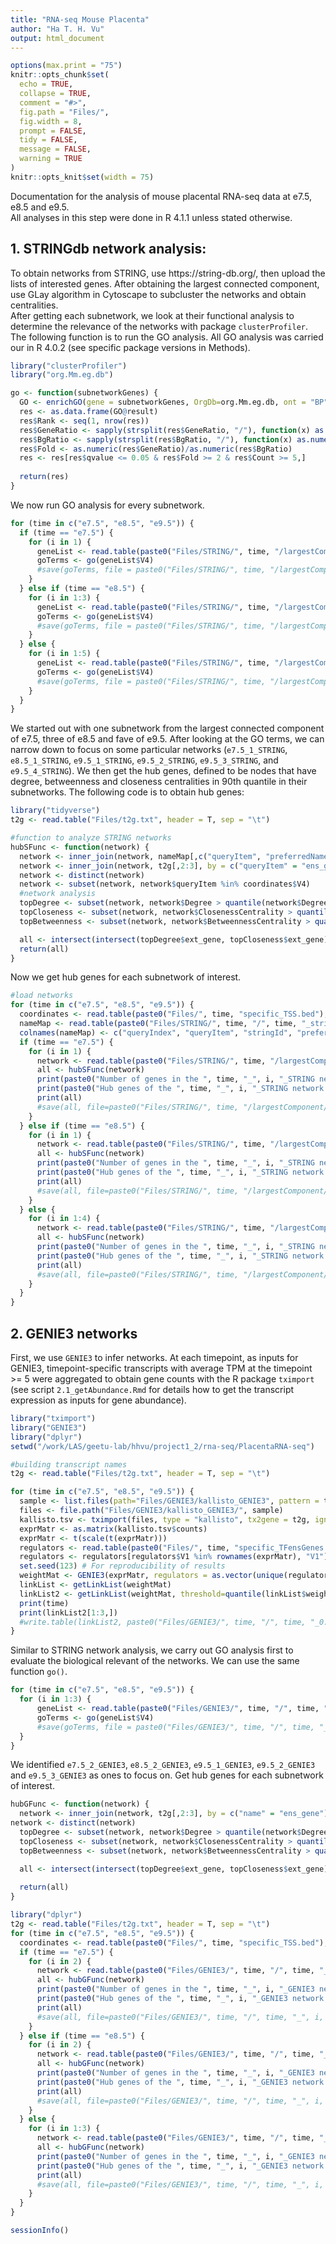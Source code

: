 ```yaml
---
title: "RNA-seq Mouse Placenta"
author: "Ha T. H. Vu"
output: html_document
---
```

  
```r
options(max.print = "75")
knitr::opts_chunk$set(
  echo = TRUE,
  collapse = TRUE,
  comment = "#>",
  fig.path = "Files/",
  fig.width = 8,
  prompt = FALSE,
  tidy = FALSE,
  message = FALSE,
  warning = TRUE
)
knitr::opts_knit$set(width = 75)
```

Documentation for the analysis of mouse placental RNA-seq data at e7.5, e8.5 and e9.5. <br>
All analyses in this step were done in R 4.1.1 unless stated otherwise.

## 1. STRINGdb network analysis:
To obtain networks from STRING, use https://string-db.org/, then upload the lists of interested genes. After obtaining the largest connected component, use GLay algorithm in Cytoscape to subcluster the networks and obtain centralities. <br>
After getting each subnetwork, we look at their functional analysis to determine the relevance of the networks with package `clusterProfiler`. The following function is to run the GO analysis. All GO analysis was carried our in R 4.0.2 (see specific package versions in Methods).
```r
library("clusterProfiler")
library("org.Mm.eg.db")

go <- function(subnetworkGenes) {
  GO <- enrichGO(gene = subnetworkGenes, OrgDb=org.Mm.eg.db, ont = "BP", pvalueCutoff = 1, qvalueCutoff = 1, maxGSSize=1000, readable = T, keyType = "ENSEMBL")
  res <- as.data.frame(GO@result)
  res$Rank <- seq(1, nrow(res))
  res$GeneRatio <- sapply(strsplit(res$GeneRatio, "/"), function(x) as.numeric(x[1])/as.numeric(x[2]))
  res$BgRatio <- sapply(strsplit(res$BgRatio, "/"), function(x) as.numeric(x[1])/as.numeric(x[2]))
  res$Fold <- as.numeric(res$GeneRatio)/as.numeric(res$BgRatio)
  res <- res[res$qvalue <= 0.05 & res$Fold >= 2 & res$Count >= 5,]
  
  return(res)
}
```
We now run GO analysis for every subnetwork.
```r
for (time in c("e7.5", "e8.5", "e9.5")) {
  if (time == "e7.5") {
    for (i in 1) {
      geneList <- read.table(paste0("Files/STRING/", time, "/largestComponent/", time, "_", i, "/", time, "_", i, "_TSS.bed"), header = F, sep = "\t")
      goTerms <- go(geneList$V4)
      #save(goTerms, file = paste0("Files/STRING/", time, "/largestComponent/", time, "_", i, "/", time, "_", i, "BP_filtered.rda") 
    }
  } else if (time == "e8.5") {
    for (i in 1:3) {
      geneList <- read.table(paste0("Files/STRING/", time, "/largestComponent/", time, "_", i, "/", time, "_", i, "_TSS.bed"), header = F, sep = "\t")
      goTerms <- go(geneList$V4)
      #save(goTerms, file = paste0("Files/STRING/", time, "/largestComponent/", time, "_", i, "/", time, "_", i, "BP_filtered.rda") 
    }
  } else {
    for (i in 1:5) {
      geneList <- read.table(paste0("Files/STRING/", time, "/largestComponent/", time, "_", i, "/", time, "_", i, "_TSS.bed"), header = F, sep = "\t")
      goTerms <- go(geneList$V4)
      #save(goTerms, file = paste0("Files/STRING/", time, "/largestComponent/", time, "_", i, "/", time, "_", i, "BP_filtered.rda") 
    }
  }
}
```
We started out with one subnetwork from the largest connected component of e7.5, three of e8.5 and fave of e9.5. After looking at the GO terms, we can narrow down to focus on some particular networks (`e7.5_1_STRING`, `e8.5_1_STRING`, `e9.5_1_STRING`, `e9.5_2_STRING`, `e9.5_3_STRING`, and `e9.5_4_STRING`). We then get the hub genes,  defined to be nodes that have degree, betweenness and closeness centralities in 90th quantile in their subnetworks. The following code is to obtain hub genes:
```r
library("tidyverse")
t2g <- read.table("Files/t2g.txt", header = T, sep = "\t")

#function to analyze STRING networks
hubSFunc <- function(network) {
  network <- inner_join(network, nameMap[,c("queryItem", "preferredName")], by = c("name" = "preferredName"))
  network <- inner_join(network, t2g[,2:3], by = c("queryItem" = "ens_gene"))
  network <- distinct(network)
  network <- subset(network, network$queryItem %in% coordinates$V4)
  #network analysis
  topDegree <- subset(network, network$Degree > quantile(network$Degree, 0.9))
  topCloseness <- subset(network, network$ClosenessCentrality > quantile(network$ClosenessCentrality, 0.9)) 
  topBetweenness <- subset(network, network$BetweennessCentrality > quantile(network$BetweennessCentrality, 0.9)) 

  all <- intersect(intersect(topDegree$ext_gene, topCloseness$ext_gene), topBetweenness$ext_gene)
  return(all)
}
```
Now we get hub genes for each subnetwork of interest.
```r
#load networks
for (time in c("e7.5", "e8.5", "e9.5")) {
  coordinates <- read.table(paste0("Files/", time, "specific_TSS.bed"), header = F, sep = "\t")
  nameMap <- read.table(paste0("Files/STRING/", time, "/", time, "_string_mapping.tsv"), sep = "\t", quote = "", header = F)
  colnames(nameMap) <- c("queryIndex", "queryItem",	"stringId",	"preferredName",	"annotation")
  if (time == "e7.5") {
    for (i in 1) {
      network <- read.table(paste0("Files/STRING/", time, "/largestComponent/", time, "_", i, "/", time, "_", i, "_nodeTable.csv"), sep = ",", header = T)
      all <- hubSFunc(network)
      print(paste0("Number of genes in the ", time, "_", i, "_STRING network is ", length(unique(network$name))))
      print(paste0("Hub genes of the ", time, "_", i, "_STRING network are:"))
      print(all)
      #save(all, file=paste0("Files/STRING/", time, "/largestComponent/", time, "_", i, "/", time, "_", i, "_hubGenes.rda"))
    }
  } else if (time == "e8.5") {
    for (i in 1) {
      network <- read.table(paste0("Files/STRING/", time, "/largestComponent/", time, "_", i, "/", time, "_", i, "_nodeTable.csv"), sep = ",", header = T)
      all <- hubSFunc(network)
      print(paste0("Number of genes in the ", time, "_", i, "_STRING network is ", length(unique(network$name))))
      print(paste0("Hub genes of the ", time, "_", i, "_STRING network are:"))
      print(all)
      #save(all, file=paste0("Files/STRING/", time, "/largestComponent/", time, "_", i, "/", time, "_", i, "_hubGenes.rda"))
    }
  } else {
    for (i in 1:4) {
      network <- read.table(paste0("Files/STRING/", time, "/largestComponent/", time, "_", i, "/", time, "_", i, "_nodeTable.csv"), sep = ",", header = T)
      all <- hubSFunc(network)
      print(paste0("Number of genes in the ", time, "_", i, "_STRING network is ", length(unique(network$name))))
      print(paste0("Hub genes of the ", time, "_", i, "_STRING network are:"))
      print(all)
      #save(all, file=paste0("Files/STRING/", time, "/largestComponent/", time, "_", i, "/", time, "_", i, "_hubGenes.rda"))
    }
  }
}
```

## 2. GENIE3 networks
First, we use `GENIE3` to infer networks. At each timepoint, as inputs for GENIE3, timepoint-specific transcripts with average TPM at the timepoint >= 5 were aggregated to obtain gene counts with the R package `tximport` (see script `2.1_getAbundance.Rmd` for details how to get the transcript expression as inputs for gene abundance).
```r
library("tximport")
library("GENIE3")
library("dplyr")
setwd("/work/LAS/geetu-lab/hhvu/project1_2/rna-seq/PlacentaRNA-seq")

#building transcript names
t2g <- read.table("Files/t2g.txt", header = T, sep = "\t")

for (time in c("e7.5", "e8.5", "e9.5")) {
  sample <- list.files(path="Files/GENIE3/kallisto_GENIE3", pattern = time)
  files <- file.path("Files/GENIE3/kallisto_GENIE3/", sample)
  kallisto.tsv <- tximport(files, type = "kallisto", tx2gene = t2g, ignoreAfterBar = TRUE, countsFromAbundance="lengthScaledTPM")
  exprMatr <- as.matrix(kallisto.tsv$counts)
  exprMatr <- t(scale(t(exprMatr)))
  regulators <- read.table(paste0("Files/", time, "specific_TFensGenes.txt"), header = F)
  regulators <- regulators[regulators$V1 %in% rownames(exprMatr), "V1"]
  set.seed(123) # For reproducibility of results
  weightMat <- GENIE3(exprMatr, regulators = as.vector(unique(regulators)))
  linkList <- getLinkList(weightMat)
  linkList2 <- getLinkList(weightMat, threshold=quantile(linkList$weight, 0.9))
  print(time)
  print(linkList2[1:3,])
  #write.table(linkList2, paste0("Files/GENIE3/", time, "/", time, "_0.9.txt"), row.names = F, quote = F, sep = "\t")
}
```
Similar to STRING network analysis, we carry out GO analysis first to evaluate the biological relevant of the networks. We can use the same function `go()`.
```r
for (time in c("e7.5", "e8.5", "e9.5")) {
  for (i in 1:3) {
      geneList <- read.table(paste0("Files/GENIE3/", time, "/", time, "_", i, "/", time, "_", i, "_TSS.bed"), header = F, sep = "\t")
      goTerms <- go(geneList$V4)
      #save(goTerms, file = paste0("Files/GENIE3/", time, "/", time, "_", i, "/", time, "_", i, "BP_filtered.rda") 
  }
}
```
We identified `e7.5_2_GENIE3`, `e8.5_2_GENIE3`, `e9.5_1_GENIE3`, `e9.5_2_GENIE3` and `e9.5_3_GENIE3` as ones to focus on. Get hub genes for each subnetwork of interest.
```r
hubGFunc <- function(network) {
  network <- inner_join(network, t2g[,2:3], by = c("name" = "ens_gene"))
network <- distinct(network)
  topDegree <- subset(network, network$Degree > quantile(network$Degree, 0.9))
  topCloseness <- subset(network, network$ClosenessCentrality > quantile(network$ClosenessCentrality, 0.9)) 
  topBetweenness <- subset(network, network$BetweennessCentrality > quantile(network$BetweennessCentrality, 0.9)) 

  all <- intersect(intersect(topDegree$ext_gene, topCloseness$ext_gene), topBetweenness$ext_gene)
  
  return(all)
}
```

```r
library("dplyr")
t2g <- read.table("Files/t2g.txt", header = T, sep = "\t")
for (time in c("e7.5", "e8.5", "e9.5")) {
  coordinates <- read.table(paste0("Files/", time, "specific_TSS.bed"), header = F, sep = "\t")
  if (time == "e7.5") {
    for (i in 2) {
      network <- read.table(paste0("Files/GENIE3/", time, "/", time, "_", i, "/", time, "_", i, "_nodeTable.csv"), sep = ",", header = T)
      all <- hubGFunc(network)
      print(paste0("Number of genes in the ", time, "_", i, "_GENIE3 network is ", length(unique(network$name))))
      print(paste0("Hub genes of the ", time, "_", i, "_GENIE3 network are:"))
      print(all)
      #save(all, file=paste0("Files/GENIE3/", time, "/", time, "_", i, "/", time, "_", i, "_hubGenes.rda")
    }
  } else if (time == "e8.5") {
    for (i in 2) {
      network <- read.table(paste0("Files/GENIE3/", time, "/", time, "_", i, "/", time, "_", i, "_nodeTable.csv"), sep = ",", header = T)
      all <- hubGFunc(network)
      print(paste0("Number of genes in the ", time, "_", i, "_GENIE3 network is ", length(unique(network$name))))
      print(paste0("Hub genes of the ", time, "_", i, "_GENIE3 network are:"))
      print(all)
      #save(all, file=paste0("Files/GENIE3/", time, "/", time, "_", i, "/", time, "_", i, "_hubGenes.rda")
    }
  } else {
    for (i in 1:3) {
      network <- read.table(paste0("Files/GENIE3/", time, "/", time, "_", i, "/", time, "_", i, "_nodeTable.csv"), sep = ",", header = T)
      all <- hubGFunc(network)
      print(paste0("Number of genes in the ", time, "_", i, "_GENIE3 network is ", length(unique(network$name))))
      print(paste0("Hub genes of the ", time, "_", i, "_GENIE3 network are:"))
      print(all)
      #save(all, file=paste0("Files/GENIE3/", time, "/", time, "_", i, "/", time, "_", i, "_hubGenes.rda")
    }
  }
}
```
```r
sessionInfo()
```